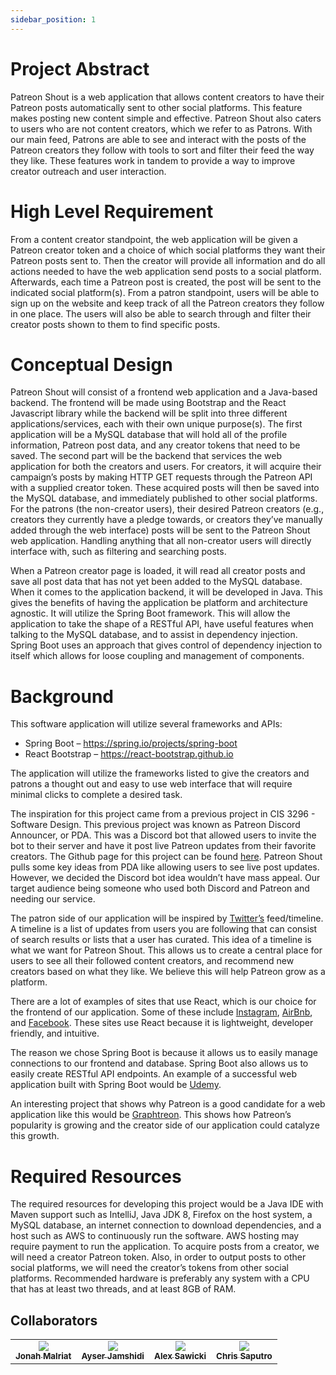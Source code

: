 ```yaml
---
sidebar_position: 1
---
```


# Project Abstract

Patreon Shout is a web application that allows content creators to have their Patreon posts automatically sent to other social platforms. This feature makes posting new content simple and effective. Patreon Shout also caters to users who are not content creators, which we refer to as Patrons. With our main feed, Patrons are able to see and interact with the posts of the Patreon creators they follow with tools to sort and filter their feed the way they like. These features work in tandem to provide a way to improve creator outreach and user interaction.

# High Level Requirement

From a content creator standpoint, the web application will be given a Patreon creator token and a choice of which social platforms they want their Patreon posts sent to. Then the creator will provide all information and do all actions needed to have the web application send posts to a social platform. Afterwards, each time a Patreon post is created, the post will be sent to the indicated social platform(s). 
From a patron standpoint, users will be able to sign up on the website and keep track of all the Patreon creators they follow in one place. The users will also be able to search through and filter their creator posts shown to them to find specific posts.

# Conceptual Design

Patreon Shout will consist of a frontend web application and a Java-based backend. The frontend will be made using Bootstrap and the React Javascript library while the backend will be split into three different applications/services, each with their own unique purpose(s). 
The first application will be a MySQL database that will hold all of the profile information, Patreon post data, and any creator tokens that need to be saved.
The second part will be the backend that services the web application for both the creators and users. For creators, it will acquire their campaign’s posts by making HTTP GET requests through the Patreon API with a supplied creator token.  These acquired posts will then be saved into the MySQL database, and immediately published to other social platforms. For the patrons (the non-creator users), their desired Patreon creators (e.g., creators they currently have a pledge towards, or creators they’ve manually added through the web interface) posts will be sent to the Patreon Shout web application. Handling anything that all non-creator users will directly interface with, such as filtering and searching posts.

When a Patreon creator page is loaded, it will read all creator posts and save all post data that has not yet been added to the MySQL database.
When it comes to the application backend, it will be developed in Java. This gives the benefits of having the application be platform and architecture agnostic. It will utilize the Spring Boot framework. This will allow the application to take the shape of a RESTful API, have useful features when talking to the MySQL database, and to assist in dependency injection. Spring Boot uses an approach that gives control of dependency injection to itself which allows for loose coupling and management of components.

# Background

This software application will utilize several frameworks and APIs:  
- Spring Boot – https://spring.io/projects/spring-boot  
- React Bootstrap – https://react-bootstrap.github.io  
  
The application will utilize the frameworks listed to give the creators and patrons a thought out and easy to use web interface that will require minimal clicks to complete a desired task.

The inspiration for this project came from a previous project in CIS 3296 - Software Design. This previous project was known as Patreon Discord Announcer, or PDA. This was a Discord bot that allowed users to invite the bot to their server and have it post live Patreon updates from their favorite creators. The Github page for this project can be found [here](https://github.com/apsawicki/patreon-discord-announcer/tree/version2). Patreon Shout pulls some key ideas from PDA like allowing users to see live post updates. However, we decided the Discord bot idea wouldn’t have mass appeal. Our target audience being someone who used both Discord and Patreon and needing our service.

The patron side of our application will be inspired by [Twitter’s](https://twitter.com/?lang=en) feed/timeline. A timeline is a list of updates from users you are following that can consist of search results or lists that a user has curated. This idea of a timeline is what we want for Patreon Shout. This allows us to create a central place for users to see all their followed content creators, and recommend new creators based on what they like. We believe this will help Patreon grow as a platform.

There are a lot of examples of sites that use React, which is our choice for the frontend of our application. Some of these include [Instagram](https://www.instagram.com/), [AirBnb](https://www.airbnb.com/), and [Facebook](https://www.facebook.com/). These sites use React because it is lightweight, developer friendly, and intuitive.

The reason we chose Spring Boot is because it allows us to easily manage connections to our frontend and database. Spring Boot also allows us to easily create RESTful API endpoints. An example of a successful web application built with Spring Boot would be [Udemy](https://www.udemy.com/).

An interesting project that shows why Patreon is a good candidate for a web application like this would be [Graphtreon](https://graphtreon.com/patreon-stats). This shows how Patreon’s popularity is growing and the creator side of our application could catalyze this growth.

# Required Resources

The required resources for developing this project would be a Java IDE with Maven support such as IntelliJ, Java JDK 8, Firefox on the host system, a MySQL database, an internet connection to download dependencies, and a host such as AWS to continuously run the software. AWS hosting may require payment to run the application. To acquire posts from a creator, we will need a creator Patreon token. Also, in order to output posts to other social platforms, we will need the creator’s tokens from other social platforms. Recommended hardware is preferably any system with a CPU that has at least two threads, and at least 8GB of RAM.


## Collaborators

[//]: # ( readme: collaborators -start )
<table>
<tr>
    <td align="center">
        <a href="https://github.com/Jsmalriat">
            <img src="https://avatars.githubusercontent.com/u/53412105?s=100&v=4"/>
            <br />
            <sub><b>Jonah Malriat</b></sub>
        </a>
    </td>
    <td align="center">
        <a href="https://github.com/AyserJamshidi">
            <img src="https://avatars.githubusercontent.com/u/1430409?s=100&v=4"/>
            <br />
            <sub><b>Ayser Jamshidi</b></sub>
        </a>
    </td>
    <td align="center">
        <a href="https://github.com/apsawicki">
            <img src="https://avatars.githubusercontent.com/u/29709311?s=100&v=4"/>
            <br />
            <sub><b>Alex Sawicki</b></sub>
        </a>
    </td>
    <td align="center">
        <a href="https://github.com/csaputro">
            <img src="https://avatars.githubusercontent.com/u/89764190?s=100&v=4"/>
            <br />
            <sub><b>Chris Saputro</b></sub>
        </a>
    </td>
    
</tr>
</table>

[//]: # ( readme: collaborators -end )
